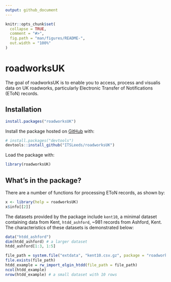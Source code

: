 ```yaml
---
output: github_document
---
```


<!-- README.md is generated from README.Rmd. Please edit that file -->

```r
knitr::opts_chunk$set(
  collapse = TRUE,
  comment = "#>",
  fig.path = "man/figures/README-",
  out.width = "100%"
)
```

# roadworksUK

The goal of roadworksUK is to enable you to access, process and visualis data on UK roadworks, particularly Electronic Transfer of Notifications (EToN) records.

## Installation

<!-- You can install the released version of roadworksUK from [CRAN](https://CRAN.R-project.org) with: -->

```r
install.packages("roadworksUK")
```

Install the package hosted on [GitHub](https://github.com/) with:

```r
# install.packages("devtools")
devtools::install_github("ITSLeeds/roadworksUK")
```

Load the package with:

```r
library(roadworksUK)
```


## What's in the package?

There are a number of functions for processing EToN records, as shown by:

```r
x <- library(help = roadworksUK)
x$info[[2]]
```

The datasets provided by the package include `kent10`, a minimal dataset containing data from Kent, `htdd_ashford`, ~981 records from Ashford, Kent.
The characteristics of these datasets is demonstrated below:

```r
data("htdd_ashford")
dim(htdd_ashford) # a larger dataset
htdd_ashford[1:3, 1:5]
```


```r
file_path = system.file("extdata", "kent10.csv.gz", package = "roadworksUK")
file.exists(file_path)
htdd_example = rw_import_elgin_htdd(file_path = file_path)
ncol(htdd_example)
nrow(htdd_example) # a small dataset with 10 rows
```

